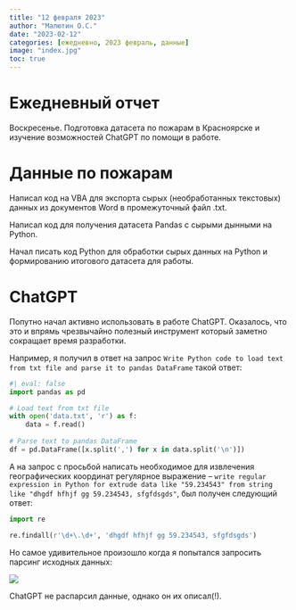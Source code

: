 ```yaml
---
title: "12 февраля 2023"
author: "Малютин О.С."
date: "2023-02-12"
categories: [ежедневно, 2023 февраль, данные]
image: "index.jpg"
toc: true
---
```


# Ежедневный отчет

Воскресенье. Подготовка датасета по пожарам в Красноярске и изучение возможностей ChatGPT по помощи в работе.


# Данные по пожарам

Написал код на VBA для экспорта сырых (необработанных текстовых) данных из документов Word в промежуточный файл .txt.

Написал код для получения датасета Pandas с сырыми дынными на Python.

Начал писать код Python для обработки сырых данных на Python и формированию итогового датасета для работы.

# ChatGPT

Попутно начал активно использовать в работе ChatGPT. Оказалось, что это и впрямь чрезвычайно полезный инструмент который заметно сокращает время разработки.

Например, я получил в ответ на запрос `Write Python code to load text from txt file and parse it to pandas DataFrame` такой ответ:

```python
#| eval: false
import pandas as pd

# Load text from txt file
with open('data.txt', 'r') as f:
    data = f.read()
    
# Parse text to pandas DataFrame    
df = pd.DataFrame([x.split(',') for x in data.split('\n')])
```

А на запрос с просьбой написать необходимое для извлечения географических координат регулярное выражение -- `write regular expression in Python for extrude data like "59.234543" from string like "dhgdf hfhjf gg 59.234543, sfgfdsgds"`, был получен следующий ответ:

```python
import re

re.findall(r'\d+\.\d+', 'dhgdf hfhjf gg 59.234543, sfgfdsgds')
```

Но самое удивительное произошло когда я попытался запросить парсинг исходных данных:

![](index.jpg)

ChatGPT не распарсил данные, однако он их описал(!).